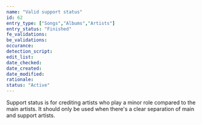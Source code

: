 ```yaml
---
name: "Valid support status"
id: 62
entry_type: ["Songs","Albums","Artists"]
entry_status: "Finished"
fe_validations:
be_validations:
occurance:
detection_script:
edit_list:
date_checked:
date_created:
date_modified:
rationale:
status: "Active"
---
```

Support status is for crediting artists who play a minor role compared to the main artists. It should only be used when there's a clear separation of main and support artists.